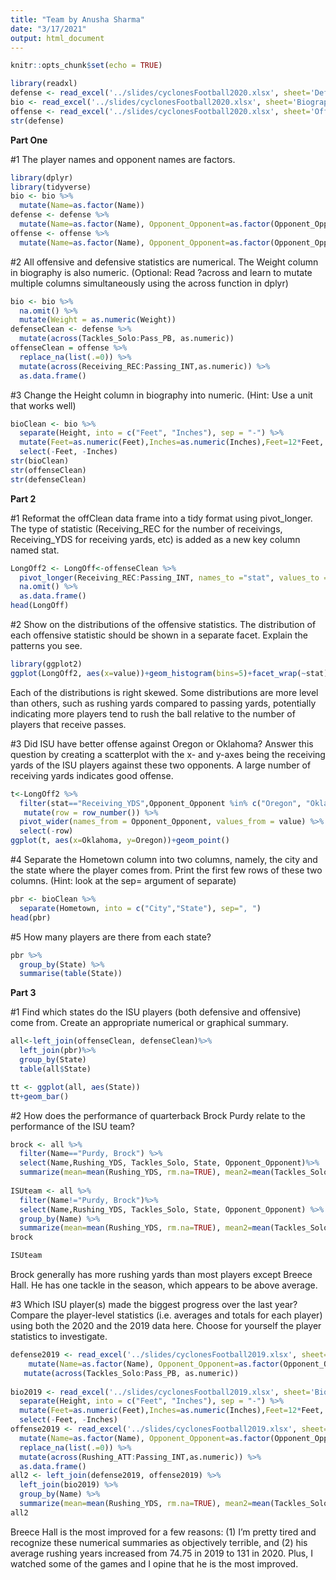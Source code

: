 ---
title: "Team by Anusha Sharma"
date: "3/17/2021"
output: html_document
---

```{r setup, include=FALSE}
knitr::opts_chunk$set(echo = TRUE)
```

```{r}
library(readxl)
defense <- read_excel('../slides/cyclonesFootball2020.xlsx', sheet='Defensive')
bio <- read_excel('../slides/cyclonesFootball2020.xlsx', sheet='Biography')
offense <- read_excel('../slides/cyclonesFootball2020.xlsx', sheet='Offensive')
str(defense)
```

**Part One**

#1 The player names and opponent names are factors.
```{r}
library(dplyr)
library(tidyverse)
bio <- bio %>%
  mutate(Name=as.factor(Name))
defense <- defense %>%
  mutate(Name=as.factor(Name), Opponent_Opponent=as.factor(Opponent_Opponent))
offense <- offense %>%
  mutate(Name=as.factor(Name), Opponent_Opponent=as.factor(Opponent_Opponent))
```

#2 All offensive and defensive statistics are numerical. The Weight column in biography is also numeric. (Optional: Read ?across and learn to mutate multiple columns simultaneously using the across function in dplyr)

```{r}
bio <- bio %>%
  na.omit() %>%
  mutate(Weight = as.numeric(Weight))
defenseClean <- defense %>%
  mutate(across(Tackles_Solo:Pass_PB, as.numeric))
offenseClean = offense %>%
  replace_na(list(.=0)) %>%
  mutate(across(Receiving_REC:Passing_INT,as.numeric)) %>%
  as.data.frame()
```

#3 Change the Height column in biography into numeric. (Hint: Use a unit that works well)

```{r}
bioClean <- bio %>%
  separate(Height, into = c("Feet", "Inches"), sep = "-") %>%
  mutate(Feet=as.numeric(Feet),Inches=as.numeric(Inches),Feet=12*Feet, Height_inches = Feet+Inches) %>%
  select(-Feet, -Inches)
str(bioClean)
str(offenseClean)
str(defenseClean)
```


**Part 2**

#1 Reformat the offClean data frame into a tidy format using pivot_longer. The type of statistic (Receiving_REC for the number of receivings, Receiving_YDS for receiving yards, etc) is added as a new key column named stat.

```{r}
LongOff2 <- LongOff<-offenseClean %>%
  pivot_longer(Receiving_REC:Passing_INT, names_to ="stat", values_to = "value")%>%
  na.omit() %>%
  as.data.frame()
head(LongOff)
```

#2 Show on the distributions of the offensive statistics. The distribution of each offensive statistic should be shown in a separate facet. Explain the patterns you see.

```{r}
library(ggplot2)
ggplot(LongOff2, aes(x=value))+geom_histogram(bins=5)+facet_wrap(~stat)
```

Each of the distributions is right skewed. Some distributions are more level than others, such as rushing yards compared to passing yards, potentially indicating more players tend to rush the ball relative to the number of players that receive passes.

#3 Did ISU have better offense against Oregon or Oklahoma? Answer this question by creating a scatterplot with the x- and y-axes being the receiving yards of the ISU players against these two opponents. A large number of receiving yards indicates good offense.

```{r}
t<-LongOff2 %>%
  filter(stat=="Receiving_YDS",Opponent_Opponent %in% c("Oregon", "Oklahoma"))%>%
   mutate(row = row_number()) %>%
  pivot_wider(names_from = Opponent_Opponent, values_from = value) %>%
  select(-row)
ggplot(t, aes(x=Oklahoma, y=Oregon))+geom_point()
```

#4 Separate the Hometown column into two columns, namely, the city and the state where the player comes from. Print the first few rows of these two columns. (Hint: look at the sep= argument of separate)

```{r}
pbr <- bioClean %>%
  separate(Hometown, into = c("City","State"), sep=", ")
head(pbr)
```


#5 How many players are there from each state?

```{r}
pbr %>%
  group_by(State) %>%
  summarise(table(State))
```

**Part 3**

#1 Find which states do the ISU players (both defensive and offensive) come from. Create an appropriate numerical or graphical summary.

```{r}
all<-left_join(offenseClean, defenseClean)%>%
  left_join(pbr)%>%
  group_by(State)
  table(all$State)
```

```{r}
tt <- ggplot(all, aes(State))
tt+geom_bar()
```


#2 How does the performance of quarterback Brock Purdy relate to the performance of the ISU team?
```{r}
brock <- all %>%
  filter(Name=="Purdy, Brock") %>%
  select(Name,Rushing_YDS, Tackles_Solo, State, Opponent_Opponent)%>%
  summarize(mean=mean(Rushing_YDS, rm.na=TRUE), mean2=mean(Tackles_Solo, rm.na=TRUE))
  
ISUteam <- all %>%
  filter(Name!="Purdy, Brock")%>%
  select(Name,Rushing_YDS, Tackles_Solo, State, Opponent_Opponent) %>%
  group_by(Name) %>%
  summarize(mean=mean(Rushing_YDS, rm.na=TRUE), mean2=mean(Tackles_Solo, rm.na=TRUE))
brock
```

```{r}
ISUteam
```
Brock generally has more rushing yards than most players except Breece Hall. He has one tackle in the season, which appears to be above average.


#3 Which ISU player(s) made the biggest progress over the last year? Compare the player-level statistics (i.e. averages and totals for each player) using both the 2020 and the 2019 data here. Choose for yourself the player statistics to investigate.

```{r}
defense2019 <- read_excel('../slides/cyclonesFootball2019.xlsx', sheet='Defensive') %>%
    mutate(Name=as.factor(Name), Opponent_Opponent=as.factor(Opponent_Opponent))%>%
   mutate(across(Tackles_Solo:Pass_PB, as.numeric))
  
bio2019 <- read_excel('../slides/cyclonesFootball2019.xlsx', sheet='Biography')%>%
  separate(Height, into = c("Feet", "Inches"), sep = "-") %>%
  mutate(Feet=as.numeric(Feet),Inches=as.numeric(Inches),Feet=12*Feet, Height_inches = Feet+Inches) %>%
  select(-Feet, -Inches)
offense2019 <- read_excel('../slides/cyclonesFootball2019.xlsx', sheet='Offensive')%>%
  mutate(Name=as.factor(Name), Opponent_Opponent=as.factor(Opponent_Opponent))%>%
  replace_na(list(.=0)) %>%
  mutate(across(Rushing_ATT:Passing_INT,as.numeric)) %>%
  as.data.frame()
all2 <- left_join(defense2019, offense2019) %>%
  left_join(bio2019) %>%
  group_by(Name) %>%
  summarize(mean=mean(Rushing_YDS, rm.na=TRUE), mean2=mean(Tackles_Solo, rm.na=TRUE))
all2
```
Breece Hall is the most improved for a few reasons: (1) I'm pretty tired and recognize these numerical summaries as objectively terrible, and (2) his average rushing years increased from 74.75 in 2019 to 131 in 2020. Plus, I watched some of the games and I opine that he is the most improved.

